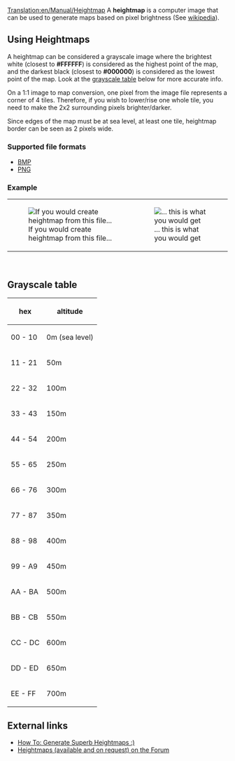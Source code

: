 [[Translation:en/Manual/Heightmap]]
A '''heightmap''' is a computer image that can be used to generate maps based on pixel brightness (See [http://en.wikipedia.org/wiki/Heightmap wikipedia]).

==Using Heightmaps==
A heightmap can be considered a grayscale image where the brightest white (closest to '''#FFFFFF''') is considered as the highest point of the map, and the darkest black (closest to '''#000000''') is considered as the lowest point of the map. Look at the [[#grayscale-table|grayscale table]] below for more accurate info.

On a 1:1 image to map conversion, one pixel from the image file represents a corner of 4 tiles. Therefore, if you wish to lower/rise one whole tile, you need to make the 2x2 surrounding pixels brighter/darker.

Since edges of the map must be at sea level, at least one tile, heightmap border can be seen as 2 pixels wide.

===Supported file formats===
* [http://en.wikipedia.org/wiki/Bitmap_Image BMP]
* [http://en.wikipedia.org/wiki/PNG PNG]

===Example===
{|align="left" border="0"
|[[File:en/Manual/Heightmap img.png|none|frame|If you would create heightmap from this file...]]
|[[File:en/Manual/Heightmap map.png|none|thumb|... this is what you would get]]
|}
<br clear="all" />

==Grayscale table==
{|
! hex
! altitude
|-
| 00 - 10
| 0m (sea level)
|-
| 11 - 21
| 50m
|-
| 22 - 32
| 100m
|-
| 33 - 43
| 150m
|-
| 44 - 54
| 200m
|-
| 55 - 65
| 250m
|-
| 66 - 76
| 300m
|-
| 77 - 87
| 350m
|-
| 88 - 98
| 400m
|-
| 99 - A9
| 450m
|-
| AA - BA
| 500m
|-
| BB - CB
| 550m
|-
| CC - DC
| 600m
|-
| DD - ED
| 650m
|-
| EE - FF
| 700m
|}


==External links==
*[http://www.tt-forums.net/viewtopic.php?t=27052 How To: Generate Superb Heightmaps :)]
*[http://www.tt-forums.net/viewtopic.php?t=29323 Heightmaps (available and on request) on the Forum]